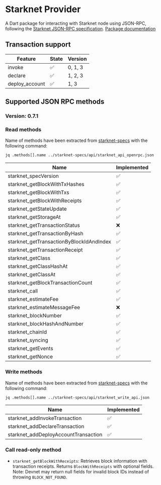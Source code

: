 # Starknet Provider

A Dart package for interacting with Starknet node using JSON-RPC, following the [Starknet JSON-RPC specification](https://github.com/starkware-libs/starknet-specs.git).
[Package documentation](https://pub.dev/documentation/starknet_provider/latest/)

## Transaction support

| Feature        | State | Version |
| -------------- | ----- | ------- |
| invoke         | ✅    | 0, 1, 3 |
| declare        | ✅    | 1, 2, 3 |
| deploy_account | ✅    | 1, 3    |

## Supported JSON RPC methods

### Version: 0.7.1

### Read methods

Name of methods have been extracted from [starknet-specs](https://github.com/starkware-libs/starknet-specs.git) with the following command:

```bash
jq .methods[].name ../starknet-specs/api/starknet_api_openrpc.json
```

| Name                                     | Implemented |
| ---------------------------------------- | ----------- |
| starknet_specVersion                     | ✅          |
| starknet_getBlockWithTxHashes            | ✅          |
| starknet_getBlockWithTxs                 | ✅          |
| starknet_getBlockWithReceipts            | ✅          |
| starknet_getStateUpdate                  | ✅          |
| starknet_getStorageAt                    | ✅          |
| starknet_getTransactionStatus            | ❌          |
| starknet_getTransactionByHash            | ✅          |
| starknet_getTransactionByBlockIdAndIndex | ✅          |
| starknet_getTransactionReceipt           | ✅          |
| starknet_getClass                        | ✅          |
| starknet_getClassHashAt                  | ✅          |
| starknet_getClassAt                      | ✅          |
| starknet_getBlockTransactionCount        | ✅          |
| starknet_call                            | ✅          |
| starknet_estimateFee                     | ✅          |
| starknet_estimateMessageFee              | ❌          |
| starknet_blockNumber                     | ✅          |
| starknet_blockHashAndNumber              | ✅          |
| starknet_chainId                         | ✅          |
| starknet_syncing                         | ✅          |
| starknet_getEvents                       | ✅          |
| starknet_getNonce                        | ✅          |

### Write methods

Name of methods have been extracted from [starknet-specs](https://github.com/starkware-libs/starknet-specs.git) with the following command:

```bash
jq .methods[].name ../starknet-specs/api/starknet_write_api.json
```

| Name                                 | Implemented |
| ------------------------------------ | ----------- |
| starknet_addInvokeTransaction        | ✅          |
| starknet_addDeclareTransaction       | ✅          |
| starknet_addDeployAccountTransaction | ✅          |

### Call read-only method

- `starknet_getBlockWithReceipts`: Retrieves block information with transaction receipts. Returns `BlockWithReceipts` with optional fields. Note: Devnet may return null fields for invalid block IDs instead of throwing `BLOCK_NOT_FOUND`.